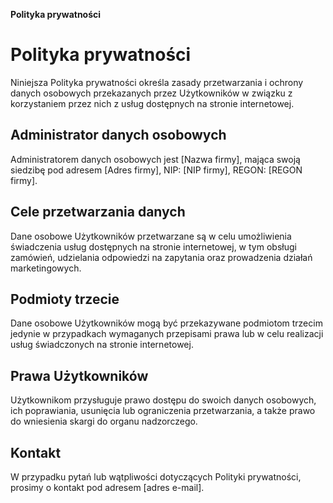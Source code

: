**Polityka prywatności**

# Polityka prywatności

Niniejsza Polityka prywatności określa zasady przetwarzania i ochrony danych osobowych przekazanych przez Użytkowników w związku z korzystaniem przez nich z usług dostępnych na stronie internetowej.

## Administrator danych osobowych

Administratorem danych osobowych jest [Nazwa firmy], mająca swoją siedzibę pod adresem [Adres firmy], NIP: [NIP firmy], REGON: [REGON firmy].

## Cele przetwarzania danych

Dane osobowe Użytkowników przetwarzane są w celu umożliwienia świadczenia usług dostępnych na stronie internetowej, w tym obsługi zamówień, udzielania odpowiedzi na zapytania oraz prowadzenia działań marketingowych.

## Podmioty trzecie

Dane osobowe Użytkowników mogą być przekazywane podmiotom trzecim jedynie w przypadkach wymaganych przepisami prawa lub w celu realizacji usług świadczonych na stronie internetowej.

## Prawa Użytkowników

Użytkownikom przysługuje prawo dostępu do swoich danych osobowych, ich poprawiania, usunięcia lub ograniczenia przetwarzania, a także prawo do wniesienia skargi do organu nadzorczego.

## Kontakt

W przypadku pytań lub wątpliwości dotyczących Polityki prywatności, prosimy o kontakt pod adresem [adres e-mail].
